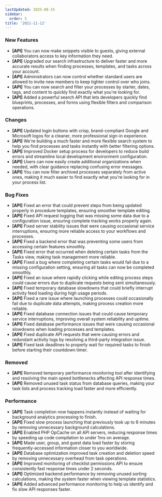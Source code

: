```yaml
---
lastUpdated: 2025-08-15
sidebar:
  order: 5
title: '2021-11-12'
---
```


### New Features

- **[API]** You can now make snippets visible to guests, giving external collaborators access to key information they need.
- **[API]** Upgraded our search infrastructure to deliver faster and more accurate results when finding processes, templates, and tasks across your account.
- **[API]** Administrators can now control whether standard users are allowed to invite new members to keep tighter control over who joins.
- **[API]** You can now search and filter your processes by starter, dates, tags, and content to quickly find exactly what you're looking for.
- **[API]** Added a powerful search API that lets developers quickly find blueprints, processes, and forms using flexible filters and comparison operations.

### Changes

- **[API]** Updated login buttons with crisp, brand-compliant Google and Microsoft logos for a cleaner, more professional sign-in experience.
- **[API]** We're building a much faster and more flexible search system to help you find processes and tasks instantly with better filtering options.
- **[API]** Improved Docker setup process for developers to reduce build errors and streamline local development environment configuration.
- **[API]** Users can now easily create additional organizations when needed, with clear guidance replacing confusing error messages.
- **[API]** You can now filter archived processes separately from active ones, making it much easier to find exactly what you're looking for in your process list.

### Bug Fixes

- **[API]** Fixed an error that could prevent steps from being updated properly in procedure templates, ensuring smoother template editing.
- **[API]** Fixed API request logging that was missing some data due to a configuration issue, ensuring complete tracking works properly again.
- **[API]** Fixed server stability issues that were causing occasional service interruptions, ensuring more reliable access to your workflows and processes.
- **[API]** Fixed a backend error that was preventing some users from accessing certain features smoothly.
- **[API]** Fixed error that occurred when deleting certain tasks from the Tasks view, making task management more reliable.
- **[API]** Fixed a bug where completing certain tasks would fail due to a missing configuration setting, ensuring all tasks can now be completed smoothly.
- **[API]** Fixed an issue where rapidly clicking while editing process steps could cause errors due to duplicate requests being sent simultaneously.
- **[API]** Fixed temporary database slowdowns that could briefly interrupt activity feed loading during high usage periods.
- **[API]** Fixed a rare issue where launching processes could occasionally fail due to duplicate data attempts, making process creation more reliable.
- **[API]** Fixed database connection issues that could cause temporary service interruptions, improving overall system reliability and uptime.
- **[API]** Fixed database performance issues that were causing occasional slowdowns when loading processes and templates.
- **[API]** Fixed duplicate API requests that were causing errors and redundant activity logs by resolving a third-party integration issue.
- **[API]** Fixed task deadlines to properly wait for required tasks to finish before starting their countdown timer.

### Removed

- **[API]** Removed temporary performance monitoring tool after identifying and resolving the main speed bottlenecks affecting API response times.
- **[API]** Removed unused task status from database queries, making your task lists and process tracking load faster and more efficiently.

### Performance

- **[API]** Task completion now happens instantly instead of waiting for background analytics processing to finish.
- **[API]** Fixed slow process launching that previously took up to 6 minutes by removing unnecessary background calculations.
- **[API]** Enabled PHP OpCache on all API servers, reducing response times by speeding up code compilation to under 1ms on average.
- **[API]** Made user, group, and guest data load faster by storing frequently-accessed information closer to you worldwide.
- **[API]** Database optimization improved task creation and deletion speed by removing unnecessary overhead from task operations.
- **[API]** Improved monitoring of checklist permissions API to ensure consistently fast response times under 2 seconds.
- **[API]** Optimized backend performance by removing unused sorting calculations, making the system faster when viewing template statistics.
- **[API]** Added advanced performance monitoring to help us identify and fix slow API responses faster.